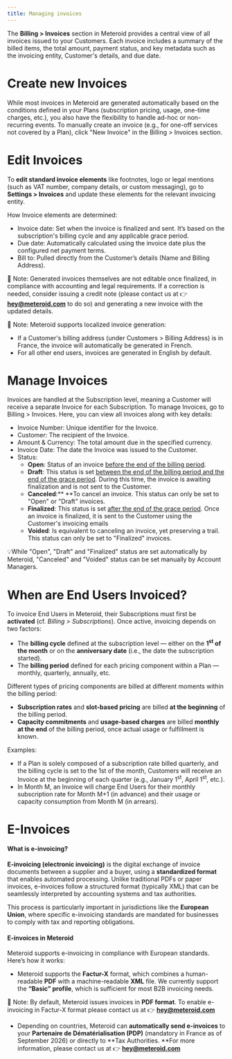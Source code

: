 ```yaml
---
title: Managing invoices
---
```


The **Billing > Invoices** section in Meteroid provides a central view of all invoices issued to your Customers. Each invoice includes a summary of the billed items, the total amount, payment status, and key metadata such as the invoicing entity, Customer's details, and due date.

# Create new Invoices

While most invoices in Meteroid are generated automatically based on the conditions defined in your Plans (subscription pricing, usage, one-time charges, etc.), you also have the flexibility to handle ad-hoc or non-recurring events. To manually create an invoice (e.g., for one-off services not covered by a Plan), click "New Invoice" in the Billing > Invoices section.

# Edit Invoices

To **edit standard invoice elements** like footnotes, logo or legal mentions (such as VAT number, company details, or custom messaging), go to **Settings > Invoices** and update these elements for the relevant invoicing entity.

How Invoice elements are determined:

* Invoice date: Set when the invoice is finalized and sent. It’s based on the subscription's billing cycle and any applicable grace period.
* Due date: Automatically calculated using the invoice date plus the configured net payment terms.
* Bill to: Pulled directly from the Customer’s details (Name and Billing Address).


📌 Note: Generated invoices themselves are not editable once finalized, in compliance with accounting and legal requirements. If a correction is needed, consider issuing a credit note (please contact us at 👉 [**hey@meteroid.com**](#) to do so) and generating a new invoice with the updated details.

📌 Note: Meteroid supports localized invoice generation:

* If a Customer's billing address (under Customers > Billing Address) is in France, the invoice will automatically be generated in French.
* For all other end users, invoices are generated in English by default.


# Manage Invoices

Invoices are handled at the Subscription level, meaning a Customer will receive a separate Invoice for each Subscription. To manage Invoices, go to Billing > Invoices. Here, you can view all invoices along with key details:

* Invoice Number: Unique identifier for the Invoice.
* Customer: The recipient of the Invoice.
* Amount & Currency: The total amount due in the specified currency.
* Invoice Date: The date the Invoice was issued to the Customer.
* Status:
  * **Open**: Status of an invoice <u>before the end of the billing period</u>.
  * **Draft**: This status is set <u>between the end of the billing period and the end of the grace period</u>. During this time, the invoice is awaiting finalization and is not sent to the Customer.
  * **Canceled**:\*\* \*\*To cancel an invoice. This status can only be set to "Open" or "Draft" invoices.
  * **Finalized**: This status is set <u>after the end of the grace period</u>. Once an invoice is finalized, it is sent to the Customer using the Customer's invoicing emails
  * **Voided**: Is equivalent to canceling an invoice, yet preserving a trail. This status can only be set to "Finalized" invoices.

💡While "Open", "Draft" and "Finalized" status are set automatically by Meteroid, "Canceled" and "Voided" status can be set manually by Account Managers.

<mark></mark>

# When are End Users Invoiced?

To invoice End Users in Meteroid, their Subscriptions must first be **activated** (cf. *Billing > Subscriptions*). Once active, invoicing depends on two factors:

* The **billing cycle** defined at the subscription level — either on the **1<sup>st</sup> of the month** or on the **anniversary date** (i.e., the date the subscription started).
* The **billing period** defined for each pricing component within a Plan — monthly, quarterly, annually, etc.

Different types of pricing components are billed at different moments within the billing period:

* **Subscription rates** and **slot-based pricing** are billed **at the beginning** of the billing period.
* **Capacity commitments** and **usage-based charges** are billed **monthly at the end** of the billing period, once actual usage or fulfillment is known.

Examples:

* If a Plan is solely composed of a subscription rate billed quarterly, and the billing cycle is set to the 1st of the month, Customers will receive an Invoice at the beginning of each quarter (e.g., January 1<sup>st</sup>, April 1<sup>st</sup>, etc.).
* In Month M, an Invoice will charge End Users for their monthly subscription rate for Month M+1 (in advance) and their usage or capacity consumption from Month M (in arrears).

# E-Invoices

#### What is e-invoicing?

**E-invoicing (electronic invoicing)** is the digital exchange of invoice documents between a supplier and a buyer, using a **standardized format** that enables automated processing. Unlike traditional PDFs or paper invoices, e-invoices follow a structured format (typically XML) that can be seamlessly interpreted by accounting systems and tax authorities.

This process is particularly important in jurisdictions like the **European Union**, where specific e-invoicing standards are mandated for businesses to comply with tax and reporting obligations.

#### E-invoices in Meteroid

Meteroid supports e-invoicing in compliance with European standards. Here’s how it works:

* Meteroid supports the **Factur-X** format, which combines a human-readable **PDF** with a machine-readable **XML** file. We currently support the **“Basic” profile**, which is sufficient for most B2B invoicing needs.

📌 Note: By default, Meteroid issues invoices in **PDF format**. To enable e-invoicing in Factur-X format please contact us at 👉 [**hey@meteroid.com**](#)

* Depending on countries, Meteroid can **automatically send e-invoices** to your **Partenaire de Dématérialisation (PDP)** (mandatory in France as of September 2026) or directly to \*\*Tax Authorities. \*\*For more information, please contact us at 👉 [**hey@meteroid.com**](#)

          